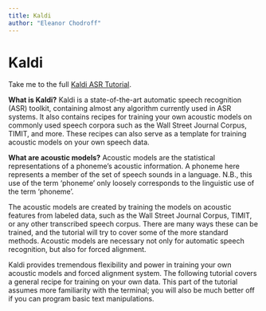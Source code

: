 ```yaml
---
title: Kaldi
author: "Eleanor Chodroff"
---
```


# Kaldi

Take me to the full [Kaldi ASR Tutorial](https://eleanorchodroff.com/tutorial/kaldi/introduction.html){target="_blank"}.

**What is Kaldi?** Kaldi is a state-of-the-art automatic speech recognition (ASR) toolkit, containing almost any algorithm currently used in ASR systems. It also contains recipes for training your own acoustic models on commonly used speech corpora such as the Wall Street Journal Corpus, TIMIT, and more. These recipes can also serve as a template for training acoustic models on your own speech data.  
            
**What are acoustic models?** Acoustic models are the statistical representations of a phoneme's acoustic information. A phoneme here represents a member of the set of speech sounds in a language. N.B., this use of the term 'phoneme' only loosely corresponds to the linguistic use of the term 'phoneme'.  

The acoustic models are created by training the models on acoustic features from labeled data, such as the Wall Street Journal Corpus, TIMIT, or any other transcribed speech corpus. There are many ways these can be trained, and the tutorial will try to cover some of the more standard methods. Acoustic models are necessary not only for automatic speech recognition, but also for forced alignment.

Kaldi provides tremendous flexibility and power in training your own acoustic models and forced alignment system. The following tutorial covers a general recipe for training on your own data. This part of the tutorial assumes more familiarity with the terminal; you will also be much better off if you can program basic text manipulations.  
